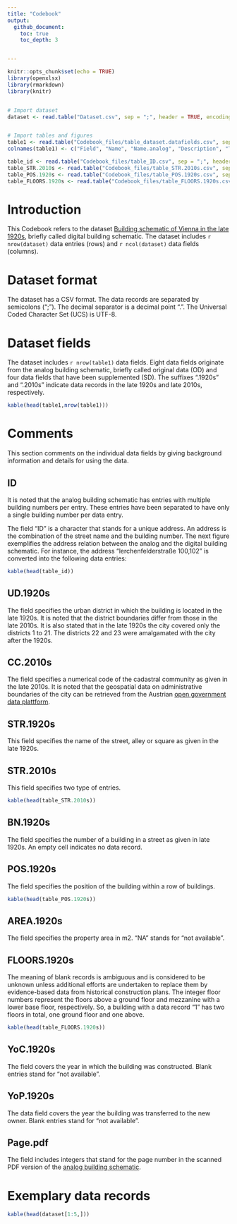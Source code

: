 ```yaml
---
title: "Codebook"
output:
  github_document:
    toc: true
    toc_depth: 3


---
```


```r
knitr::opts_chunk$set(echo = TRUE)
library(openxlsx)
library(rmarkdown)
library(knitr)


# Import dataset
dataset <- read.table("Dataset.csv", sep = ";", header = TRUE, encoding="UTF-8", stringsAsFactors = F)


# Import tables and figures
table1 <- read.table("Codebook_files/table_dataset.datafields.csv", sep = ";", header = TRUE, encoding="UTF-8")
colnames(table1) <- c("Field", "Name", "Name.analog", "Description", "Type")

table_id <- read.table("Codebook_files/table_ID.csv", sep = ";", header = TRUE, encoding="UTF-8")
table_STR.2010s <- read.table("Codebook_files/table_STR.2010s.csv", sep = ";", header = TRUE, encoding="UTF-8")
table_POS.1920s <- read.table("Codebook_files/table_POS.1920s.csv", sep = ";", header = TRUE, encoding="UTF-8")
table_FLOORS.1920s <- read.table("Codebook_files/table_FLOORS.1920s.csv", sep = ";", header = TRUE, encoding="UTF-8")
```


# Introduction
This Codebook refers to the dataset [Building schematic of Vienna in the late 1920s](Dataset.csv), briefly called digital building schematic. The dataset includes `r nrow(dataset)` data entries (rows) and `r ncol(dataset)` data fields (columns).

#	Dataset format
The dataset has a CSV format. The data records are separated by semicolons (“;”). The decimal separator is a decimal point “.”. The Universal Coded Character Set (UCS) is UTF-8. 

#	Dataset fields
The dataset includes `r nrow(table1)` data fields. Eight data fields originate from the analog building schematic, briefly called original data (OD) and four data fields that have been supplemented (SD). The suffixes “.1920s” and “.2010s” indicate data records in the late 1920s and late 2010s, respectively.

```r
kable(head(table1,nrow(table1)))

```

# Comments
This section comments on the individual data fields by giving background information and details for using the data.

##	ID
It is noted that the analog building schematic has entries with multiple building numbers per entry. These entries have been separated to have only a single building number per data entry.

The field “ID” is a character that stands for a unique address. An address is the combination of the street name and the building number.
The next figure exemplifies the address relation between the analog and the digital building schematic. For instance, the address "lerchenfelderstraße 100,102" is converted into the following data entries:

```r
kable(head(table_id))

```

## UD.1920s
The field specifies the urban district in which the building is located in the late 1920s. It is noted that the district boundaries differ from those in the late 2010s. It is also stated that in the late 1920s the city covered only the districts 1 to 21. The districts 22 and 23 were amalgamated with the city after the 1920s.

## CC.2010s
The field specifies a numerical code of the cadastral community as given in the late 2010s. It is noted that the geospatial data on administrative boundaries of the city can be retrieved from the Austrian [open government data plattform](https://www.data.gv.at/katalog/dataset/verwaltungsgrenzen-vgd-stichtagsdaten-wien).

##	STR.1920s
This field specifies the name of the street, alley or square as given in the late 1920s.

## STR.2010s
This field specifies two type of entries.
```r
kable(head(table_STR.2010s))
```

##	BN.1920s
The field specifies the number of a building in a street as given in late 1920s. An empty cell indicates no data record.


##	POS.1920s
The field specifies the position of the building within a row of buildings.
```r
kable(head(table_POS.1920s))
```

##	AREA.1920s
The field specifies the property area in m2. “NA” stands for “not available”.

##	FLOORS.1920s
The meaning of blank records is ambiguous and is considered to be unknown unless additional efforts are undertaken to replace them by evidence-based data from historical construction plans. The integer floor numbers represent the floors above a ground floor and mezzanine with a lower base floor, respectively. So, a building with a data record "1" has two floors in total, one ground floor and one above.
```r
kable(head(table_FLOORS.1920s))
```

##	YoC.1920s
The field covers the year in which the building was constructed. Blank entries stand for “not available”.

##	YoP.1920s
The data field covers the year the building was transferred to the new owner. Blank entries stand for “not available”.

##	Page.pdf
The field includes integers that stand for the page number in the scanned PDF version of the [analog building schematic](https://permalink.obvsg.at/wbr/AC07637508).

# Exemplary data records
```r
kable(head(dataset[1:5,]))
```


